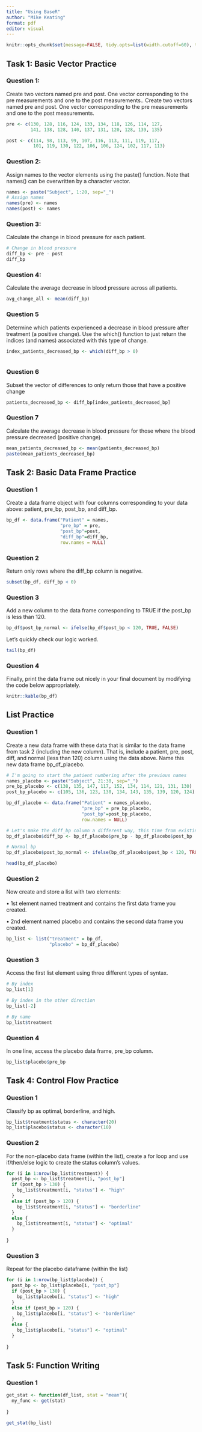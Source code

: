 ```yaml
---
title: "Using BaseR"
author: "Mike Keating"
format: pdf
editor: visual
---
```


```r
knitr::opts_chunk$set(message=FALSE, tidy.opts=list(width.cutoff=60), tidy=TRUE)
```

## Task 1: Basic Vector Practice

### Question 1:

Create two vectors named pre and post. One vector corresponding to the pre measurements and one to the post measurements.. Create two vectors named pre and post. One vector corresponding to the pre measurements and one to the post measurements.

```r
pre <- c(130, 128, 116, 124, 133, 134, 118, 126, 114, 127,
         141, 138, 128, 140, 137, 131, 120, 128, 139, 135)

post <- c(114, 98, 113, 99, 107, 116, 113, 111, 119, 117,
          101, 119, 130, 122, 106, 106, 124, 102, 117, 113)
```

### Question 2:

Assign names to the vector elements using the paste() function. Note that names() can be overwritten by a character vector.

```r
names <- paste("Subject", 1:20, sep="_")
# Assign names
names(pre) <- names
names(post) <- names
```

### Question 3:

Calculate the change in blood pressure for each patient.

```r
# Change in blood pressure
diff_bp <- pre - post
diff_bp
```

### Question 4:

Calculate the average decrease in blood pressure across all patients.

```r
avg_change_all <- mean(diff_bp)

```

### Question 5

Determine which patients experienced a decrease in blood pressure after treatment (a positive change). Use the which() function to just return the indices (and names) associated with this type of change.

```r
index_patients_decreased_bp <- which(diff_bp > 0)



```

### Question 6

Subset the vector of differences to only return those that have a positive change

```r
patients_decreased_bp <- diff_bp[index_patients_decreased_bp]
```

### Question 7

Calculate the average decrease in blood pressure for those where the blood pressure decreased (positive change).

```r
mean_patients_decreased_bp <- mean(patients_decreased_bp)
paste(mean_patients_decreased_bp)
```

## Task 2: Basic Data Frame Practice

### Question 1

Create a data frame object with four columns corresponding to your data above: patient, pre_bp, post_bp, and diff_bp.

```r
bp_df <- data.frame("Patient" = names, 
                    "pre_bp" = pre, 
                    "post_bp"=post, 
                    "diff_bp"=diff_bp, 
                    row.names = NULL)
```

### Question 2

Return only rows where the diff_bp column is negative.

```r
subset(bp_df, diff_bp < 0)
```

### Question 3

Add a new column to the data frame corresponding to TRUE if the post_bp is less than 120.

```r
bp_df$post_bp_normal <- ifelse(bp_df$post_bp < 120, TRUE, FALSE)
```

Let's quickly check our logic worked.

```r
tail(bp_df)
```

### Question 4

Finally, print the data frame out nicely in your final document by modifying the code below appropriately.

```r
knitr::kable(bp_df)
```

## List Practice

### Question 1

Create a new data frame with these data that is similar to the data frame from task 2 (including the new column). That is, include a patient, pre, post, diff, and normal (less than 120) column using the data above. Name this new data frame bp_df_placebo.

```r

# I'm going to start the patient numbering after the previous names
names_placebo <- paste("Subject", 21:30, sep="_")
pre_bp_placebo <- c(138, 135, 147, 117, 152, 134, 114, 121, 131, 130)
post_bp_placebo <- c(105, 136, 123, 130, 134, 143, 135, 139, 120, 124)

bp_df_placebo <- data.frame("Patient" = names_placebo, 
                            "pre_bp" = pre_bp_placebo, 
                            "post_bp"=post_bp_placebo, 
                            row.names = NULL)

# Let's make the diff_bp column a different way, this time from existing dataframe
bp_df_placebo$diff_bp <- bp_df_placebo$pre_bp - bp_df_placebo$post_bp

# Normal bp
bp_df_placebo$post_bp_normal <- ifelse(bp_df_placebo$post_bp < 120, TRUE, FALSE)

head(bp_df_placebo)
```

### Question 2

Now create and store a list with two elements:

• 1st element named treatment and contains the first data frame you created.

• 2nd element named placebo and contains the second data frame you created.

```r
bp_list <- list("treatment" = bp_df, 
                "placebo" = bp_df_placebo)
```

### Question 3

Access the first list element using three different types of syntax.

```r
# By index
bp_list[1]

# By index in the other direction
bp_list[-2]

# By name
bp_list$treatment
```

### Question 4

In one line, access the placebo data frame, pre_bp column.

```r
bp_list$placebo$pre_bp
```

## Task 4: Control Flow Practice

### Question 1

Classify bp as optimal, borderline, and high.

```r

bp_list$treatment$status <- character(20)
bp_list$placebo$status <- character(10)

```

### Question 2

For the non-placebo data frame (within the list), create a for loop and use if/then/else logic to create
the status column’s values.

```r

for (i in 1:nrow(bp_list$treatment)) {
  post_bp <- bp_list$treatment[i, "post_bp"]
  if (post_bp > 130) {
    bp_list$treatment[i, "status"] <- "high"
  }
  else if (post_bp > 120) {
    bp_list$treatment[i, "status"] <- "borderline"
  }
  else {
    bp_list$treatment[i, "status"] <- "optimal"
  }
  
}

```

### Question 3

Repeat for the placebo dataframe (within the list)

```r
for (i in 1:nrow(bp_list$placebo)) {
  post_bp <- bp_list$placebo[i, "post_bp"]
  if (post_bp > 130) {
    bp_list$placebo[i, "status"] <- "high"
  }
  else if (post_bp > 120) {
    bp_list$placebo[i, "status"] <- "borderline"
  }
  else {
    bp_list$placebo[i, "status"] <- "optimal"
  }
  
}
```

## Task 5: Function Writing

### Question 1

```r
get_stat <- function(df_list, stat = "mean"){
  my_func <- get(stat)
  
}
```

```r
get_stat(bp_list)
```
